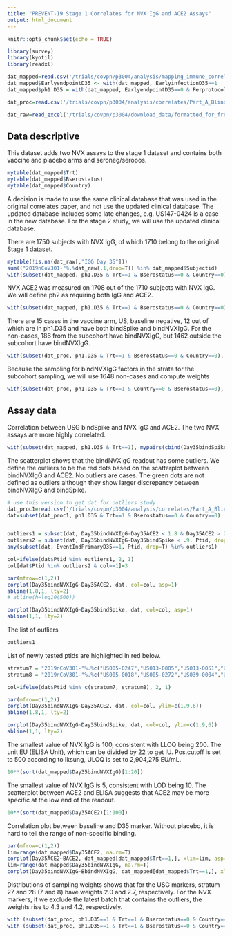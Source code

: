 ```yaml
---
title: "PREVENT-19 Stage 1 Correlates for NVX IgG and ACE2 Assays"
output: html_document
---
```


```r
knitr::opts_chunk$set(echo = TRUE)

library(survey)
library(kyotil)
library(readxl)

dat_mapped=read.csv('/trials/covpn/p3004/analysis/mapping_immune_correlates/stage1/adata/COVID_Novavax_realdata_20240313.csv')
dat_mapped$EarlyendpointD35 <- with(dat_mapped, EarlyinfectionD35==1 | (EventIndPrimaryD1==1 & EventTimePrimaryD1 < NumberdaysD1toD35 + 7),1,0)
dat_mapped$ph1.D35 = with(dat_mapped, EarlyendpointD35==0 & Perprotocol==1 & EventTimePrimaryD35 >= 7)

dat_proc=read.csv('/trials/covpn/p3004/analysis/correlates/Part_A_Blinded_Phase_Data/adata/prevent19_data_processed_20240316.csv')

dat_raw=read_excel('/trials/covpn/p3004/download_data/formatted_for_fred_hutch.xlsx')
```


## Data descriptive

This dataset adds two NVX assays to the stage 1 dataset and contains both vaccine and placebo arms and seroneg/seropos.
```r
mytable(dat_mapped$Trt)
mytable(dat_mapped$Bserostatus)
mytable(dat_mapped$Country)
```

A decision is made to use the same clinical database that was used in the original correlates paper, and not use the updated clinical database. The updated database includes some late changes, e.g. US147-0424 is a case in the new database. For the stage 2 study, we will use the updated clinical database. 

There are 1750 subjects with NVX IgG, of which 1710 belong to the original Stage 1 dataset. 
```r
mytable(!is.na(dat_raw[,"IGG Day 35"]))
sum(("2019nCoV301-"%.%dat_raw[,1,drop=T]) %in% dat_mapped$Subjectid)
with(subset(dat_mapped, ph1.D35 & Trt==1 & Bserostatus==0 & Country==0), mytable(!is.na(Day35ACE2), !is.na(Day35bindNVXIgG), EventIndPrimaryD1))
```

NVX ACE2 was measured on 1708 out of the 1710 subjects with NVX IgG. We will define ph2 as requiring both IgG and ACE2.
```r
with(subset(dat_mapped, ph1.D35 & Trt==1 & Bserostatus==0 & Country==0), mytable(!is.na(Day35ACE2), !is.na(Day35bindNVXIgG), EventIndPrimaryD1))
```

There are 15 cases in the vaccine arm, US, baseline negative, 12 out of which are in ph1.D35 and have both bindSpike and bindNVXIgG. For the non-cases, 186 from the subcohort have bindNVXIgG, but 1462 outside the subcohort have bindNVXIgG. 
```r
with(subset(dat_proc, ph1.D35 & Trt==1 & Bserostatus==0 & Country==0), mytable(!is.na(Day35bindSpike), !is.na(Day35ACE2), EventIndPrimaryD1))
```
Because the sampling for bindNVXIgG factors in the strata for the subcohort sampling, we will use 1648 non-cases and compute weights 
```r
with(subset(dat_proc, ph1.D35 & Trt==1 & Country==0 & Bserostatus==0), mytable(ph2.D35NVX, Wstratum))
```


## Assay data

Correlation between USG bindSpike and NVX IgG and ACE2. The two NVX assays are more highly correlated. 
```r
with(subset(dat_mapped, ph1.D35 & Trt==1), mypairs(cbind(Day35bindSpike, Day35bindNVXIgG, Day35ACE2)))
```

The scatterplot shows that the bindNVXIgG readout has some outliers. We define the outliers to be the red dots based on the scatterplot between bindNVXIgG and ACE2. No outliers are cases. The green dots are not defined as outliers although they show larger discrepancy between bindNVXIgG and bindSpike.

```r
# use this version to get dat for outliers study
dat_proc1=read.csv('/trials/covpn/p3004/analysis/correlates/Part_A_Blinded_Phase_Data/adata/prevent19_data_processed_20240313.csv')
dat=subset(dat_proc1, ph1.D35 & Trt==1 & Bserostatus==0 & Country==0) 


outliers1 = subset(dat, Day35bindNVXIgG-Day35ACE2 < 1.8 & Day35ACE2 > 2 & Day35bindNVXIgG > 3, Ptid, drop=T)
outliers2 = subset(dat, Day35bindNVXIgG-Day35bindSpike < .9, Ptid, drop=T)
any(subset(dat, EventIndPrimaryD35==1, Ptid, drop=T) %in% outliers1)

col=ifelse(dat$Ptid %in% outliers1, 2, 1)
col[dat$Ptid %in% outliers2 & col==1]=3

par(mfrow=c(1,2))
corplot(Day35bindNVXIgG~Day35ACE2, dat, col=col, asp=1)
abline(1.8,1, lty=2)
# abline(h=log10(500))

corplot(Day35bindNVXIgG~Day35bindSpike, dat, col=col, asp=1)
abline(1,1, lty=2)

```

The list of outliers
```r
outliers1
```

List of newly tested ptids are highlighted in red below.
```r
stratum7 = "2019nCoV301-"%.%c("US005-0247","US013-0005","US013-0051","US018-0022","US027-0191","US039-0294","US039-0381","US049-0037","US081-0007","US081-0050","US097-0030","US097-0034","US097-0042","US097-0127","US098-0067","US098-0084","US106-0027","US134-0011","US135-0068","US135-0229","US139-0041","US142-0036","US143-0039","US143-0081","US143-0102","US143-0513","US143-0518","US143-0585","US144-0051","US147-0145","US147-0163","US147-0275","US147-0344","US152-0176","US152-0337","US154-0100","US154-0209","US156-0093","US157-0048","US160-0192","US160-0239","US160-0275","US160-0382","US160-0392","US160-0436","US160-0525","US161-0306","US162-0187","US170-0064","US176-0014","US178-0161","US179-0057","US179-0332","US179-0382","US180-0004","US180-0227","US187-0007","US189-0040","US191-0162","US191-0301","US191-0334","US191-0366","US194-0284","US195-0053","US196-0057","US203-0065","US204-0100","US204-0127","US206-0203","US206-0260","US207-0292","US208-0029","US213-0007","US213-0080","US215-0003","US215-0081","US215-0142","US215-0160","US215-0175","US217-0160","US219-0056","US225-0013","US228-0018","US228-0113","US228-0182","US228-0183","US230-0014","US230-0046","US230-0054","US232-0001","US232-0004","US235-0031","US235-0062","US236-0062","US239-0036","US239-0177","US239-0316","US242-0004","US243-0020","US249-0089")
stratum8 = "2019nCoV301-"%.%c("US005-0018","US005-0272","US039-0004","US039-0081","US047-0105","US049-0219","US060-0015","US060-0138","US081-0042","US097-0009","US097-0021","US097-0031","US097-0040","US104-0092","US134-0084","US135-0010","US135-0158","US142-0018","US142-0021","US142-0041","US142-0060","US142-0064","US142-0117","US143-0233","US146-0107","US147-0266","US152-0183","US154-0020","US154-0123","US154-0222","US156-0002","US156-0013","US156-0145","US157-0045","US160-0037","US160-0085","US160-0477","US160-0506","US160-0555","US161-0272","US162-0247","US163-0039","US163-0041","US164-0113","US166-0010","US168-0348","US172-0008","US172-0031","US176-0006","US176-0027","US176-0028","US176-0034","US178-0252","US179-0068","US188-0053","US191-0048","US191-0099","US191-0144","US191-0246","US194-0170","US194-0219","US196-0378","US203-0016","US203-0039","US204-0027","US204-0103","US204-0138","US205-0131","US205-0145","US206-0286","US208-0247","US211-0005","US211-0008","US211-0063","US215-0026","US215-0027","US215-0109","US215-0112","US215-0218","US217-0074","US217-0143","US217-0266","US218-0017","US219-0060","US225-0030","US231-0148","US232-0026","US232-0208","US232-0245","US232-0305","US239-0078","US239-0242","US239-0251","US239-0309","US240-0061","US242-0027","US242-0040","US244-0039","US245-0078","US245-0116")

col=ifelse(dat$Ptid %in% c(stratum7, stratum8), 2, 1)

par(mfrow=c(1,2))
corplot(Day35bindNVXIgG~Day35ACE2, dat, col=col, ylim=c(1.9,6))
abline(1.8,1, lty=2)

corplot(Day35bindNVXIgG~Day35bindSpike, dat, col=col, ylim=c(1.9,6))
abline(1,1, lty=2)

```


The smallest value of NVX IgG is 100, consistent with LLOQ being 200. The unit EU (ELISA Unit), which can be divided by 22 to get IU. Pos.cutoff is set to 500 according to Iksung, ULOQ is set to 2,904,275 EU/mL.
```r
10**(sort(dat_mapped$Day35bindNVXIgG)[1:20])
```


The smallest value of NVX IgG is 5, consistent with LOD being 10. The scatterplot between ACE2 and ELISA suggests that ACE2 may be more specific at the low end of the readout.
```r
10**(sort(dat_mapped$Day35ACE2)[1:100])
```

Correlation plot between baseline and D35 marker. Without placebo, it is hard to tell the range of non-specific binding. 
```r
par(mfrow=c(1,2))
lim=range(dat_mapped$Day35ACE2, na.rm=T)
corplot(Day35ACE2~BACE2, dat_mapped[dat_mapped$Trt==1,], xlim=lim, asp=1, main="ACE2, Vacc")
lim=range(dat_mapped$Day35bindNVXIgG, na.rm=T)
corplot(Day35bindNVXIgG~BbindNVXIgG, dat_mapped[dat_mapped$Trt==1,], xlim=lim, asp=1, main="IgG, Vacc")
```

Distributions of sampling weights shows that for the USG markers, stratum 27 and 28 (7 and 8) have weights 2.0 and 2.7, respectively. For the NVX markers, if we exclude the latest batch that contains the outliers, the weights rise to 4.3 and 4.2, respectively. 
```r
with (subset(dat_proc, ph1.D35==1 & Trt==1 & Bserostatus==0 & Country==0), table(wt.D35, Wstratum))
with (subset(dat_proc, ph1.D35==1 & Trt==1 & Bserostatus==0 & Country==0), table(wt.D35NVX, Wstratum))
```

